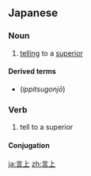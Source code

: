 ==Japanese==
{{ja-kanjitab|ごん|じょう|yomi=on}}

===Noun===
{{ja-noun|ごんじょう}}

# [[telling]] to a [[superior]]

====Derived terms====
* {{l|ja|一筆言上}} (''ippitsugonjō'')

===Verb===
{{ja-verb-suru|ごんじょう}}

# tell to a superior

====Conjugation====
{{ja-suru|ごんじょう}}

[[ja:言上]]
[[zh:言上]]